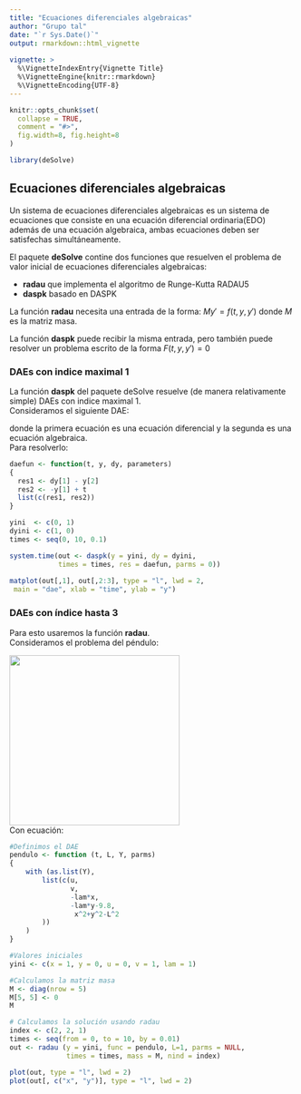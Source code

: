 ```yaml
---
title: "Ecuaciones diferenciales algebraicas"
author: "Grupo tal"
date: "`r Sys.Date()`"
output: rmarkdown::html_vignette
 
vignette: >
  %\VignetteIndexEntry{Vignette Title}
  %\VignetteEngine{knitr::rmarkdown}
  %\VignetteEncoding{UTF-8}
---
```


```r

knitr::opts_chunk$set(
  collapse = TRUE,
  comment = "#>",
  fig.width=8, fig.height=8
)
```

```r
library(deSolve)
```

## Ecuaciones diferenciales algebraicas

Un sistema de ecuaciones diferenciales algebraicas es un sistema de ecuaciones que consiste en una ecuación diferencial ordinaria(EDO) además de una ecuación algebraica, ambas ecuaciones deben ser satisfechas simultáneamente.   

El paquete **deSolve** contine dos funciones que resuelven el problema de valor inicial de ecuaciones diferenciales algebraicas:   

-   **radau** que implementa el algoritmo de Runge-Kutta RADAU5   
-   **daspk** basado en DASPK    

La función **radau** necesita una entrada de la forma: $My'=f(t,y,y')$ donde $M$ es la matriz masa.   

La función **daspk** puede recibir la misma entrada, pero también puede resolver un problema escrito de la forma $F(t,y,y')=0$   


### **DAEs con indice maximal 1**    

La función **daspk** del paquete deSolve resuelve (de manera relativamente simple) DAEs con indice maximal 1.    
Consideramos el siguiente DAE:   

\begin{gather*} 
\frac{dy_1}{dt}=y_2\\
t = y_1
\end{gather*}

donde la primera ecuación es una ecuación diferencial y la segunda es una ecuación algebraica.   
Para resolverlo:

```r

daefun <- function(t, y, dy, parameters) 
{
  res1 <- dy[1] - y[2]
  res2 <- -y[1] + t
  list(c(res1, res2))
}

yini  <- c(0, 1)
dyini <- c(1, 0)
times <- seq(0, 10, 0.1)

system.time(out <- daspk(y = yini, dy = dyini,
            times = times, res = daefun, parms = 0))
  
matplot(out[,1], out[,2:3], type = "l", lwd = 2,
 main = "dae", xlab = "time", ylab = "y")

```
   
### **DAEs con índice hasta 3**   
Para esto usaremos la función **radau**.   
Consideramos el problema del péndulo:    

![](klk.jpg){width='300px'}   
Con ecuación:
\begin{align*}  
x'& = u \\
y'& = v \\
u'& = -\lambda x \\
v'& = -\lambda y - g \\ 
0 & = x^2 + y^2 - L^2 
\end{align*}   

```r

#Definimos el DAE
pendulo <- function (t, L, Y, parms) 
{
    with (as.list(Y),
        list(c(u,
               v,
               -lam*x,
               -lam*y-9.8,
                x^2+y^2-L^2
        ))
    )
}

#Valores iniciales
yini <- c(x = 1, y = 0, u = 0, v = 1, lam = 1)

#Calculamos la matriz masa
M <- diag(nrow = 5)
M[5, 5] <- 0
M
```   
```r
# Calculamos la solución usando radau
index <- c(2, 2, 1)
times <- seq(from = 0, to = 10, by = 0.01)
out <- radau (y = yini, func = pendulo, L=1, parms = NULL,
              times = times, mass = M, nind = index)

plot(out, type = "l", lwd = 2)
plot(out[, c("x", "y")], type = "l", lwd = 2)
```
